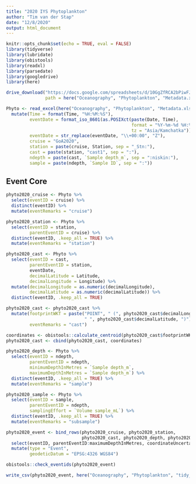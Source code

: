 ```yaml
---
title: "2020 IYS Phytoplankton"
author: "Tim van der Stap"
date: "12/8/2020"
output: html_document
---
```

```r
knitr::opts_chunk$set(echo = TRUE, eval = FALSE)
library(tidyverse)
library(lubridate)
library(obistools)
library(readxl)
library(parsedate)
library(googledrive)
library(here)
```

``` r

drive_download("https://docs.google.com/spreadsheets/d/10GgZfRCA2bPiwFJAPHR04D-UMCxgvCZP/edit#gid=70264570",
               path = here("Oceanography", "Phytoplankton", "Metadata.xlsx"))

Phyto <- read_excel(here("Oceanography", "Phytoplankton", "Metadata.xlsx"), sheet = "PHYTO samples") %>% 
  mutate(Time = format(Time, "%H:%M:%S"),
         eventDate = format_iso_8601(as.POSIXct(paste(Date, Time),
                                                format = "%Y-%m-%d %H:%M:%S",
                                                tz = "Asia/Kamchatka")),
         eventDate = str_replace(eventDate, "\\+00:00", "Z"),
         cruise = "GoA2020",
         station = paste(cruise, Station, sep = "_Stn:"),
         cast = paste(station, "cast1", sep = ":"),
         ndepth = paste(cast, `Sample depth_m`, sep = ":niskin:"),
         sample = paste(ndepth, `Sample ID`, sep = ":"))
```

## Event Core

``` r

phyto2020_cruise <- Phyto %>%
  select(eventID = cruise) %>%
  distinct(eventID) %>%
  mutate(eventRemarks = "cruise")

phyto2020_station <- Phyto %>%
  select(eventID = station,
         parentEventID = cruise) %>%
  distinct(eventID, .keep_all = TRUE) %>%
  mutate(eventRemarks = "station")

phyto2020_cast <- Phyto %>%
  select(eventID = cast,
         parentEventID = station,
         eventDate,
         decimalLatitude = Latitude,
         decimalLongitude = Longitude) %>%
  mutate(decimalLongitude = as.numeric(decimalLongitude),
         decimalLatitude = as.numeric(decimalLatitude)) %>%
  distinct(eventID, .keep_all = TRUE)

phyto2020_cast <- phyto2020_cast %>%
  mutate(footprintWKT = paste("POINT", " (", phyto2020_cast$decimalLongitude,
                              " ", phyto2020_cast$decimalLatitude, ")"),
         eventRemarks = "cast")

coordinates <- obistools::calculate_centroid(phyto2020_cast$footprintWKT) %>% select(coordinateUncertaintyInMeters)
phyto2020_cast <- cbind(phyto2020_cast, coordinates)

phyto2020_depth <- Phyto %>%
  select(eventID = ndepth,
         parentEventID = ndepth,
         minimumDepthInMetres = `Sample depth_m`,
         maximumDepthInMetres = `Sample depth_m`) %>%
  distinct(eventID, .keep_all = TRUE) %>%
  mutate(eventRemarks = "sample")

phyto2020_sample <- Phyto %>%
  select(eventID = sample,
         parentEventID = ndepth,
         samplingEffort = `Volume sample_mL`) %>%
  distinct(eventID, .keep_all = TRUE) %>%
  mutate(eventRemarks = "subsample")

phyto2020_event <- bind_rows(phyto2020_cruise, phyto2020_station,
                             phyto2020_cast, phyto2020_depth, phyto2020_sample) %>%
  select(eventID, parentEventID:maximumDepthInMetres, coordinateUncertaintyInMeters, eventRemarks) %>%
  mutate(type = "Event", 
         geodeticDatum = "EPSG:4326 WGS84")

obistools::check_eventids(phyto2020_event)

write_csv(phyto2020_event, here("Oceanography", "Phytoplankton", "tidy_data", "phyto2020_event.csv"))
```
